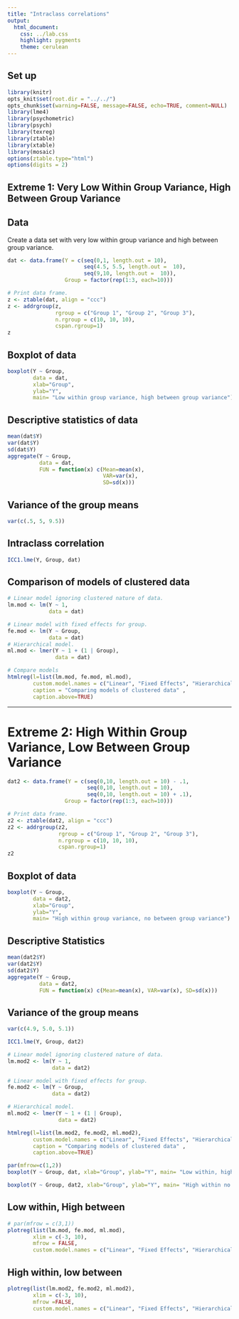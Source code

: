```yaml
---
title: "Intraclass correlations"
output:
  html_document:
    css: ../lab.css
    highlight: pygments
    theme: cerulean
---
```


## Set up 
```r
library(knitr)
opts_knit$set(root.dir = "../../")
opts_chunk$set(warning=FALSE, message=FALSE, echo=TRUE, comment=NULL)
library(lme4)
library(psychometric)
library(psych)
library(texreg)
library(ztable)
library(xtable)
library(mosaic)
options(ztable.type="html")
options(digits = 2)
```


## Extreme 1: Very Low Within Group Variance, High Between Group Variance

## Data

Create a data set with very low within group variance and high between group variance.
```r
dat <- data.frame(Y = c(seq(0,1, length.out = 10), 
                        seq(4.5, 5.5, length.out =  10), 
                        seq(9,10, length.out =  10)), 
                  Group = factor(rep(1:3, each=10)))

# Print data frame.
z <- ztable(dat, align = "ccc")
z <- addrgroup(z, 
               rgroup = c("Group 1", "Group 2", "Group 3"), 
               n.rgroup = c(10, 10, 10),
               cspan.rgroup=1)
z
```

## Boxplot of data
```r
boxplot(Y ~ Group, 
        data = dat, 
        xlab="Group", 
        ylab="Y", 
        main= "Low within group variance, high between group variance")
```

## Descriptive statistics of data
```r
mean(dat$Y)
var(dat$Y)
sd(dat$Y)
aggregate(Y ~ Group, 
          data = dat, 
          FUN = function(x) c(Mean=mean(x), 
                              VAR=var(x), 
                              SD=sd(x)))
```

## Variance of the group means
```r
var(c(.5, 5, 9.5))
```

## Intraclass correlation
```r
ICC1.lme(Y, Group, dat)
```



## Comparison of models of clustered data
```r
# Linear model ignoring clustered nature of data.
lm.mod <- lm(Y ~ 1, 
             data = dat)

# Linear model with fixed effects for group.
fe.mod <- lm(Y ~ Group, 
             data = dat)
# Hierarchical model.
ml.mod <- lmer(Y ~ 1 + (1 | Group), 
               data = dat)

# Compare models
htmlreg(l=list(lm.mod, fe.mod, ml.mod), 
        custom.model.names = c("Linear", "Fixed Effects", "Hierarchical"),
        caption = "Comparing models of clustered data" ,
        caption.above=TRUE)
```


* * *
# Extreme 2: High Within Group Variance, Low Between Group Variance
```r
dat2 <- data.frame(Y = c(seq(0,10, length.out = 10) - .1, 
                         seq(0,10, length.out = 10), 
                         seq(0,10, length.out = 10) + .1), 
                  Group = factor(rep(1:3, each=10)))

# Print data frame.
z2 <- ztable(dat2, align = "ccc")
z2 <- addrgroup(z2, 
                rgroup = c("Group 1", "Group 2", "Group 3"), 
                n.rgroup = c(10, 10, 10),
                cspan.rgroup=1)
z2
```

## Boxplot of data
```r
boxplot(Y ~ Group, 
        data = dat2, 
        xlab="Group", 
        ylab="Y", 
        main= "High within group variance, no between group variance")
```

## Descriptive Statistics
```r
mean(dat2$Y)
var(dat2$Y)
sd(dat2$Y)
aggregate(Y ~ Group, 
          data = dat2, 
          FUN = function(x) c(Mean=mean(x), VAR=var(x), SD=sd(x)))

```

## Variance of the group means
```r
var(c(4.9, 5.0, 5.1))
```


```r
ICC1.lme(Y, Group, dat2)
```


```r
# Linear model ignoring clustered nature of data.
lm.mod2 <- lm(Y ~ 1, 
              data = dat2)

# Linear model with fixed effects for group.
fe.mod2 <- lm(Y ~ Group, 
              data = dat2)

# Hierarchical model.
ml.mod2 <- lmer(Y ~ 1 + (1 | Group), 
                data = dat2)

htmlreg(l=list(lm.mod2, fe.mod2, ml.mod2), 
        custom.model.names = c("Linear", "Fixed Effects", "Hierarchical"),
        caption = "Comparing models of clustered data" ,
        caption.above=TRUE)
```


```r
par(mfrow=c(1,2))
boxplot(Y ~ Group, dat, xlab="Group", ylab="Y", main= "Low within, high between")

boxplot(Y ~ Group, dat2, xlab="Group", ylab="Y", main= "High within no between")

```

## Low within, High between
```r
# par(mfrow = c(3,1))
plotreg(list(lm.mod, fe.mod, ml.mod), 
        xlim = c(-3, 10), 
        mfrow = FALSE, 
        custom.model.names = c("Linear", "Fixed Effects", "Hierarchical"))

```

## High within, low between
```r
plotreg(list(lm.mod2, fe.mod2, ml.mod2), 
        xlim = c(-3, 10), 
        mfrow =FALSE, 
        custom.model.names = c("Linear", "Fixed Effects", "Hierarchical"))
```

